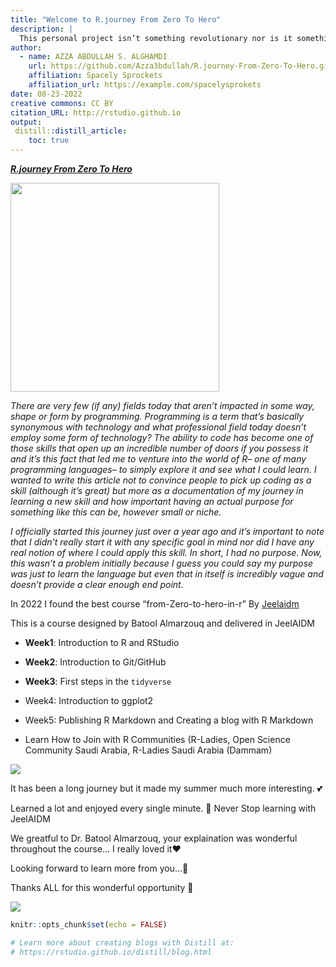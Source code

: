```yaml
---
title: "Welcome to R.journey From Zero To Hero"
description: |
  This personal project isn’t something revolutionary nor is it something that has never been done before; it’s simply a testament to the importance of having a solid purpose when venturing into an unknown domain that will present you with challenges you aren’t used to facing.
author:
  - name: AZZA ABDULLAH S. ALGHAMDI
    url: https://github.com/Azza3bdullah/R.journey-From-Zero-To-Hero.git
    affiliation: Spacely Sprockets
    affiliation_url: https://example.com/spacelysprokets
date: 08-23-2022
creative commons: CC BY
citation_URL: http://rstudio.github.io
output:
 distill::distill_article:
    toc: true
---
```


[***R.journey From Zero To Hero***]{.underline}

![](R.journey.jpeg){width="334"}

*There are very few (if any) fields today that aren't impacted in some way, shape or form by programming. Programming is a term that's basically synonymous with technology and what professional field today doesn't employ some form of technology? The ability to code has become one of those skills that open up an incredible number of doors if you possess it and it's this fact that led me to venture into the world of R-- one of many programming languages-- to simply explore it and see what I could learn. I wanted to write this article not to convince people to pick up coding as a skill (although it's great) but more as a documentation of my journey in learning a new skill and how important having an actual purpose for something like this can be, however small or niche.*

*I officially started this journey just over a year ago and it's important to note that I didn't really start it with any specific goal in mind nor did I have any real notion of where I could apply this skill. In short, I had no purpose. Now, this wasn't a problem initially because I guess you could say my purpose was just to learn the language but even that in itself is incredibly vague and doesn't provide a clear enough end point.*

In 2022 I found the best course "from-Zero-to-hero-in-r" By [Jeelaidm](https://www.jeelaidm.com/login?state=eyJuYW1lIjoiVmlld0NvdXJzZUNvbnRlbnQiLCJmdWxsUGF0aCI6Ii9jb3Vyc2Uvdmlldy1jb250ZW50LzYyODRiMzVmNjg2N2YxMTUyMzJhODgwYyIsInBhdGgiOiIvY291cnNlL3ZpZXctY29udGVudC82Mjg0YjM1ZjY4NjdmMTE1MjMyYTg4MGMiLCJxdWVyeSI6e30sInBhcmFtcyI6eyJpZCI6IjYyODRiMzVmNjg2N2YxMTUyMzJhODgwYyJ9fQ%3D%3D)

This is a course designed by Batool Almarzouq and delivered in JeelAIDM

-   **Week1**: Introduction to R and RStudio

-   **Week2**: Introduction to Git/GitHub

-   **Week3**: First steps in the `tidyverse`

-   Week4: Introduction to ggplot2

-   Week5: Publishing R Markdown and Creating a blog with R Markdown

-   Learn How to Join with R Communities (R-Ladies, Open Science Community Saudi Arabia, R-Ladies Saudi Arabia (Dammam)

![](R.jpg)

It has been a long journey but it made my summer much more interesting. 💕

Learned a lot and enjoyed every single minute. 💟 Never Stop learning with JeelAIDM

We greatful to Dr. Batool Almarzouq, your explaination was wonderful throughout the course... I really loved it♥️

Looking forward to learn more from you...💟

Thanks ALL for this wonderful opportunity 🙌

![](c.j.jpeg)

```r
knitr::opts_chunk$set(echo = FALSE)

# Learn more about creating blogs with Distill at:
# https://rstudio.github.io/distill/blog.html

```
